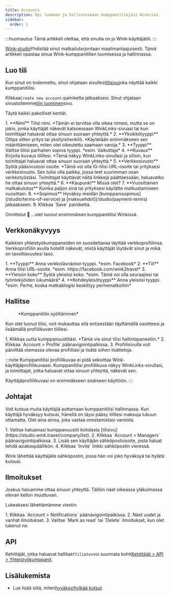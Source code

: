 ```yaml
---
title: Accounts
description: Opi luomaan ja hallinnoimaan kumppanitilejäsi Winkissä.
sidebar:
  order: 1
---
```


:::huomautus
Tämä artikkeli olettaa, että sinulla on jo Wink-käyttäjätili.
:::

[Wink-studio](https://studio.wink.travel)Yhdistää sinut matkailutarjontaan maailmanlaajuisesti. Tämä artikkeli opastaa sinua Wink-kumppanitilien luomisessa ja hallinnassa.

## Luo tili

Kun sinut on todennettu, sinut ohjataan sivullesi[tilisivu](https://studio.wink.travel/company/list)joka näyttää kaikki kumppanitilisi.

Klikkaa`Create new account`-painiketta jatkaaksesi. Sinut ohjataan sivustollemme[tilin luominen](https://studio.wink.travel/company/create)sivu.

Täytä kaikki pakolliset kentät.

<Steps>
  1. **Nimi** Tilisi nimi. *Tämän ei tarvitse olla oikea nimesi, mutta se on jokin, jonka käyttäjät näkevät katsoessaan WinkLinks-sivuasi tai kun toimittajat haluavat ottaa sinuun suoraan yhteyttä.*
  2. **Yksikkötyyppi** Olitpa sitten yritys tai yksityishenkilö. *Käytetään enimmäkseen sen määrittämiseen, miten olet oikeutettu saamaan varoja.*
  3. **Tyyppi** Valitse tiliisi parhaiten sopiva tyyppi. *esim. Vaikuttaja*
  4. **Kuvaus** Kirjoita kuvaus tilillesi. *Tämä näkyy WinkLinks-sivullasi ja silloin, kun toimittajat haluavat ottaa sinuun suoraan yhteyttä.*
  5. **Verkkosivusto** Syötä pääsivustosi osoite. *Tämä voi olla IG-tilisi URL-osoite tai yrityksesi verkkosivusto. Sen tulisi olla paikka, jossa teet suurimman osan verkkotyöstäsi. Toimittajat käyttävät näitä linkkejä päättäessään, haluavatko he ottaa sinuun yhteyttä.*
  6. **Kaupunki** Missä olet?
  7. **Vuosittainen matkakulutus** Kuinka paljon sinä tai yrityksesi käytätte matkustamiseen vuosittain.
  8. **Sopimus** Hyväksy meidän [kumppanisopimus](/studio/terms-of-service) ja [maksuehdot](/studio/payment-terms) jatkaakseen.
  9. Klikkaa `Save` painiketta.
</Steps>


Onnittelut 🎉 ...olet luonut ensimmäisen kumppanitilisi Winkissä.

## Verkkonäkyvyys

Kaikkien yhteistyökumppaneiden on suositeltavaa täyttää verkkoprofiilinsa. Verkkoprofiilin avulla hotellit näkevät, mistä käyttäjät löytävät sinut ja mikä on tavoittavuutesi taso.

<Steps>
  1. **Tyyppi** Anna verkkoläsnäolon tyyppi. *esim. Facebook*
  2. **Tili** Anna tilisi URL-osoite. *esim. https://facebook.com/wink2travel*
  3. **Yleisön koko** Syötä yleisösi koko. *esim. Tämä voi olla seuraajiesi tai työntekijöiden lukumäärä*
  4. **Kohdeyleisötyyppi** Anna yleisösi tyyppi. *esim. Perhe, koska matkablogisi keskittyy perhematkoihin*
</Steps>


## Hallitse

<figure>
  <CloudinaryImage width="350" height="448" resize="scale" quality="best" alt="Kumppanitili" src="academy/affiliate-account" errorImage="noimage_opaque_nyrtl0.png" />

  <figcaption>*Kumppanitilin syöttäminen*</figcaption>
</figure>


Kun olet luonut tilisi, voit mukauttaa sitä entisestään täyttämällä osoitteesi ja lisäämällä profiilikuvan tilillesi.

<Steps>
  1. Klikkaa uutta kumppanuustiliäsi. *Tämä vie sinut tilisi hallintapaneeliin.*
  2. Klikkaa `Account > Profile` päänavigointipalkissa.
  3. Profiilisivulla voit päivittää olemassa olevaa profiiliasi ja lisätä siihen lisätietoja.
</Steps>


:::note
Kumppanitilisi profiilikuvaa ei pidä sekoittaa Wink-käyttäjäprofiilikuvaasi. Kumppanitilisi profiilikuva näkyy WinkLinks-sivullasi, ja toimittajat, jotka haluavat ottaa sinuun yhteyttä, näkevät sen.

Käyttäjäprofiilikuvasi on enimmäkseen sisäiseen käyttöön.
:::

## Johtajat

Voit kutsua muita käyttäjiä auttamaan kumppanitilisi hallinnassa. Kun käyttäjä hyväksyy kutsusi, hänellä on täysi pääsy tilillesi maksuja lukuun ottamatta. Olet aina ainoa, joka vastaa omistamistasi varoista.

<Steps>
  1. Valitse haluamasi kumppanuustili kohdasta [tilisivu](https://studio.wink.travel/company/list).
  2. Klikkaa `Account > Managers` päänavigointipalkissa.
  3. Lisää sen käyttäjän sähköpostiosoite, josta haluat tehdä asiakaspäällikön.
  4. Klikkaa `Invite` linkki sähköpostin vieressä.
</Steps>


Wink lähettää käyttäjälle sähköpostin, jossa hän voi joko hyväksyä tai hylätä kutsusi.

## Ilmoitukset

Joskus haluamme ottaa sinuun yhteyttä. Tällöin näet oikeassa yläkulmassa olevan kellon muuttuvan.

Lukeaksesi lähettämämme viestin:

<Steps>
  1. Klikkaa `Account > Notifications` päänavigointipalkissa.
  2. Näet uudet ja vanhat ilmoitukset.
  3. Valitse `Mark as read` tai `Delete` ilmoitukset, kun olet lukenut ne.
</Steps>


## API

Kehittäjät, jotka haluavat hallita`Affiliates`voi suunnata kohti[Kehittäjät > API > Yhteistyökumppanit](/developers/apis/#affiliate-api).

## Lisälukemista

* Lue lisää siitä, miten[hyväksy/hylkää kutsut](/user/invites).


